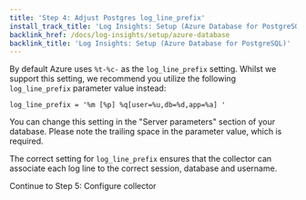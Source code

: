 ```yaml
---
title: 'Step 4: Adjust Postgres log_line_prefix'
install_track_title: 'Log Insights: Setup (Azure Database for PostgreSQL)'
backlink_href: /docs/log-insights/setup/azure-database
backlink_title: 'Log Insights: Setup (Azure Database for PostgreSQL)'
---
```


By default Azure uses `%t-%c-` as the `log_line_prefix` setting. Whilst we support this setting,
we recommend you utilize the following `log_line_prefix` parameter value instead:

```
log_line_prefix = '%m [%p] %q[user=%u,db=%d,app=%a] '
```

You can change this setting in the "Server parameters" section of your database. Please note
the trailing space in the parameter value, which is required.

The correct setting for `log_line_prefix` ensures that the collector can associate each log line
to the correct session, database and username.

<Link className="btn btn-success" to="05_configure_collector">
  Continue to Step 5: Configure collector
</Link>
